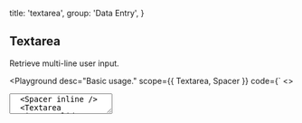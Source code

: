 
  title: 'textarea',
  group: 'Data Entry',
}

## Textarea

Retrieve multi-line user input.

<Playground
  desc="Basic usage."
  scope={{ Textarea, Spacer }}
  code={`
<>
  <Textarea placeholder="Please enter a description." />
  <Spacer inline />
  <Textarea variant="solid" placeholder="Please enter a description." />
</>
`}
/>

<Playground
  title="width"
  desc="Specify width manually."
  scope={{ Textarea }}
  code={`
<Textarea width="100%" placeholder="ZEIT Now is the optimal workflow for frontend teams. All-in-one: Static and JAMstack deployment, Serverless Functions, and Global CDN." />
`}
/>

<Playground
  title="disabled"
  desc="Disable interactive textarea."
  scope={{ Textarea, Spacer }}
  code={`
<>
  <Textarea width="100%" disabled placeholder="ZEIT Now is the optimal workflow for frontend teams. All-in-one: Static and JAMstack deployment, Serverless Functions, and Global CDN." />
  <Spacer inline />
  <Textarea variant="solid" width="100%" disabled placeholder="ZEIT Now is the optimal workflow for frontend teams. All-in-one: Static and JAMstack deployment, Serverless Functions, and Global CDN." />
</>
`}
/>

<Playground
  title="with counter"
  desc="With build in counter"
  scope={{ Textarea, Spacer }}
  code={`
<>
  <Textarea counter maxLength={10} placeholder="Please enter a description." />
  <Spacer inline />
  <Textarea counter placeholder="Please enter a description." />
</>
`}
/>

<Playground
  title="color"
  desc="Differentiate states by color."
  scope={{ Textarea, Spacer }}
  code={`
<>
  <Textarea color="primary" minHeight="65px" value="Primary" />
  <Spacer x={.5} inline />
  <Textarea color="error" minHeight="65px" value="Error" />
  <Spacer y={.5} />
  <Textarea variant="solid" color="primary" minHeight="65px" value="Primary" />
  <Spacer x={.5} inline />
  <Textarea variant="solid" color="error" minHeight="65px" value="Error" />
</>
`}
/>

<Playground
  title="get change"
  desc="Capture changes in textarea."
  scope={{ Textarea, useState }}
  code={`
() => {
  const [value, setValue] = useState()
  const handler = (e) => {
    setValue(e.target.value)
    console.log(e.target.value)
  }
  return (
    <Textarea width="100%"
     value={value}
     onChange={handler}
     placeholder="ZEIT Now is the optimal workflow for frontend teams. All-in-one: Static and JAMstack deployment, Serverless Functions, and Global CDN." />
  )
}
`}
/>

<Playground
  title={
    <>
      With <Code>useTextareaHandle</Code>
    </>
  }
  desc="Use `hooks` to capture changes."
  scope={{ Textarea, Button, Spacer }}
  code={`
() => {
  const { ref, setValue } = Textarea.useTextareaHandle()
  return (
    <>
      <Textarea ref={ref} defaultValue='ZEIT Now is the optimal workflow for frontend teams. All-in-one: Static and JAMstack deployment, Serverless Functions, and Global CDN.' width="100%" />
      <Spacer y={.5} />
      <Button auto type="secondary" size="small" onClick={() => setValue(Math.random().toString(32))}>set value</Button>
      <Spacer y={.5} />
      <Button auto size="small" onClick={() => setValue()}>reset value</Button>
    </>
  )
}
`}
/>

<Playground
  title="Imperative API"
  desc="Update component in an uncontrolled way."
  scope={{ Textarea, Spacer, Button }}
  code={`
() => {
  const ref = React.useRef(null)
  const setChange = () => {
    ref && (ref.current.value = Math.random().toString(32))
  }
  return (
    <>
      <Textarea defaultValue="Hello" onChange={e => console.log(e.target.value)} ref={ref} />
      <Spacer y={.5} />
      <Button auto type="secondary" size="small"
        onClick={setChange}>set value</Button>
    </>
  )
}
`}
/>

<Attributes edit="/pages/en-us/components/textarea.mdx">
<Attributes.Title alias="Input.Textarea">Textarea.Props</Attributes.Title>

| Attribute        | Description           | Type                             | Accepted values                                         | Default   |
| ---------------- | --------------------- | -------------------------------- | ------------------------------------------------------- | --------- |
| **variant**      | textarea variant      | `string`                         | `'solid', 'line'`                                       | `line`    |
| **value**        | textarea value        | `string`                         | -                                                       | -         |
| **defaultValue** | textarea value        | `string`                         | -                                                       | -         |
| **placeholder**  | placeholder           | `string`                         | -                                                       | -         |
| **color**        | current color         | `NormalTypes`                    | `'default', 'secondary', 'success', 'warning', 'error'` | `default` |
| **readOnly**     | native attr           | `boolean`                        | -                                                       | `false`   |
| **disabled**     | disable input         | `boolean`                        | -                                                       | `false`   |
| **width**        | set width string      | `string`                         | -                                                       | `initial` |
| **minHeight**    | set min-height string | `string`                         | -                                                       | -         |
| **onChange**     | change event          | `(e: React.ChangeEvent) => void` | -                                                       | -         |
| **counter**      | add word counter ui   | `boolean`                        | -                                                       | `false`   |
| ...              | native props          | `TextareaHTMLAttributes`         | `'form', 'id', 'className', ...`                        | -         |

<Attributes.Title>useTextareaHandle</Attributes.Title>

```ts
type useTextareaHandle = () => {
  ref: React.RefObject<HTMLTextareaElement>
  setValue: (value: string = '') => void
  getValue: () => string | undefined
  focus: () => void
  blur: () => void
}
```

</Attributes>

